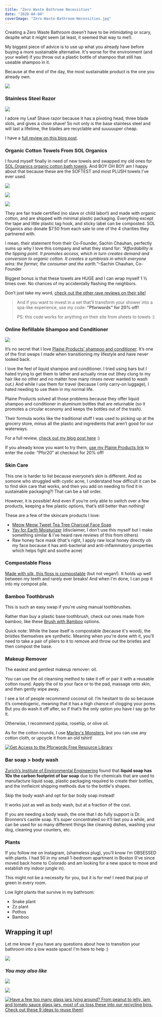 ```yaml
---
title: "Zero Waste Bathroom Necessities"
date: "2020-04-04"
coverImage: "Zero-Waste-Bathroom-Necessities.jpg"
---
```


Creating a Zero Waste Bathroom doesn't have to be intimidating or scary, despite what it might seem (at least, it seemed that way to me!).

My biggest piece of advice is to use up what you already have before buying a more sustainable alternative. It's worse for the environment (and your wallet) if you throw out a plastic bottle of shampoo that still has useable shampoo in it.

Because at the end of the day, the most sustainable product is the one you already own.

![](images/Zero-Waste-Bathroom-Necessities.jpg)

### Stainless Steel Razor

![](images/Leaf-Front-min-768x1024.png)

I adore my Leaf Shave razor because it has a pivoting head, three blade slots, and gives a close shave! So not only is the base stainless steel and will last a lifetime, the blades are recyclable and suuuuuper cheap.

I have a [full review on this blog post](https://pforwords.com/sustainable-razor/).

### Organic Cotton Towels From SOL Organics

I found myself finally in need of new towels and swapped my old ones for [SOL Organics organic cotton bath towels](https://solorganix.com/products/organic-bath-towel). And BOY OH BOY am I happy about that because these are the SOFTEST and most PLUSH towels I’ve ever used.

![](https://i0.wp.com/pforwords.com/wp-content/uploads/2020/04/Sol-Towels-1-min.jpg?fit=768%2C1024&ssl=1)

![](https://i1.wp.com/pforwords.com/wp-content/uploads/2020/04/Sol-Towels-2-min-1.jpg?fit=768%2C1024&ssl=1)

![](https://i0.wp.com/pforwords.com/wp-content/uploads/2020/04/Sol-Towels-3-min-1.jpg?fit=768%2C1024&ssl=1)

They are fair trade certified (no slave or child labor!) and made with organic cotton, and are shipped with minimal plastic packaging. Everything except the tape and little plastic tag hook, and sticky label can be composted. SOL Organics also donate $7.50 from each sale to one of the 4 charities they partnered with.

I mean, their statement from their Co-Founder, Sachin Chauhan, perfectly sums up why I love this company and what they stand for: _“Affordability is the tipping point. It promotes access, which in turn creates demand and conversion to organic cotton. It creates a symbiosis in which everyone wins: the farmer, the consumer and the earth.”_–Sachin Chauhan, Co-Founder 

Biggest bonus is that these towels are HUGE and I can wrap myself 1 ½ times over. No chances of my accidentally flashing the neighbors.

Don’t just take my word, [check out the other rave reviews on their site!](https://solorganix.com/products/organic-bath-towel)

> And if you want to invest in a set that’ll transform your shower into a spa-like experience, use my code: **“Pforwords” for 20% off!**
> 
> PS: this code works for anything on their site from sheets to towels :)

### Online Refillable Shampoo and Conditioner

![](images/Plaine-Products-768x1024.png)

It’s no secret that I love [Plaine Products’ shampoo and conditioner](https://www.plaineproducts.com/shop/ref/taylorapfromer/). It’s one of the first swaps I made when transitioning my lifestyle and have never looked back.

I love the feel of liquid shampoo and conditioner. I tried using bars but I hated trying to get them to lather and actually rinse out (they clung to my hair like no other and no matter how many rinses never wanted to wash out.) And while I use them for travel (because I only carry-on luggage), I hated needing to use them in my normal life.

Plaine Products solved all those problems because they offer liquid shampoo and conditioner in aluminum bottles that are returnable (so it promotes a circular economy and keeps the bottles out of the trash).

Their formula works like the traditional stuff I was used to picking up at the grocery store, minus all the plastic and ingredients that aren’t good for our waterways.

For a full review, [check out my blog post here](https://pforwords.com/zero-waste-shampoo-and-conditioner/) :)

If you already know you want to try them, [use my Plaine Products link](https://www.plaineproducts.com/shop/ref/taylorapfromer/) to enter the code: “Pfor20” at checkout for 20% off!

### Skin Care

This one is harder to list because everyone’s skin is different. And as somone who struggled with cystic acne, I understand how difficult it can be to find skin care that works, and then you add on needing to find it in sustainable packaging?! That can be a tall order.

However, it is possible! And even if you’re only able to switch over a few products, keeping a few plastic options, that’s still better than nothing!

These are a few of the skincare products I love:

- [Meow Meow Tweet Tea Tree Charcoal Face Soap](https://meowmeowtweet.com/collections/face/products/tea-tree-eucalyptus-charcoal-bar-soap)
- [Yay for Earth Moisturizer](https://www.yayforearth.com/product-page/yayforearth-face-lotion-2oz) (disclaimer, I don’t use this myself but I make something similar & I’ve heard rave reviews of this from others)
- Raw honey face mask (that's right, I apply raw local honey directly ob my face because it has anti-bacterial and anti-inflammatory properties which helps fight and soothe acne)

### Compostable Floss

[Made with silk, this floss is compostable](https://lifewithoutplastic.com/plastic-free-dental-floss-from-natural-silk-in-refillable-glass-jar-berry-blue/?aff=468) (but not vegan!). It holds up well between my teeth and rarely ever breaks! And when I'm done, I can pop it into my compost pile.

### Bamboo Toothbrush

This is such an easy swap if you're using manual toothbrushes.

Rather than buy a plastic base toothbrush, check out ones made from bamboo, like these [Brush with Bamboo](https://pforwords.us17.list-manage.com/track/click?u=5b681306c07fa1e4485bea85e&id=d1f3f7451e&e=e8f0dd9a34) options.

Quick note: While the base itself is compostable (because it's wood), the bristles themselves are synthetic. Meaning when you're done with it, you'll need to take a pair of pliers to it to remove and throw out the bristles and then compost the base.

### Makeup Remover

The easiest and gentlest makeup remover: oil. 

You can use the oil cleansing method to take it off or pair it with a reusable cotton round. Apply the oil to your face or to the pad, massage onto skin, and then gently wipe away.

I see a lot of people recommend coconut oil. I’m hesitant to do so because it’s comedogenic, meaning that it has a high chance of clogging your pores. But you do wash it off after, so if that’s the only option you have I say go for it.

Otherwise, I recommend jojoba, rosehip, or olive oil.

As for the cotton rounds, I use [Marley's Monsters](https://earthhero.com/products/beauty-care/marleys-monsters-organic-reusable-makeup-remover-pads-marleys-monsters-earthhero/?ref=pforwords), but you can use any cotton cloth, or upcycle it from an old tshirt!

[![Get Access to the Pforwords Free Resource Library](images/FREE-RESOURCE-LIBRARY-min.png)](https://mailchi.mp/be227f5f5cdc/freeresources)

### Bar soap > body wash

[Zurich’s Institute of Environmental Engineering](https://pubs.acs.org/doi/abs/10.1021/es901236f) found that **liquid soap has 10x the carbon footprint of bar soap** due to the chemicals that are used to manufacture liquid soap, plastic packaging required to create their bottles, and the innfieicnt shipping methods due to the bottle's shapes.

Skip the body wash and opt for bar body soap instead!

It works just as well as body wash, but at a fraction of the cost.

If you are needing a body wash, the one that I do fully support is Dr. Bronners’s castile soap. It’s super concentrated so it’ll last you a while, and can be used for so many different things like cleaning dishes, washing your dog, cleaning your counters, etc.

### Plants

If you follow me on Instagram, (shameless plug), you’ll know I’m OBSESSED with plants. I had 50 in my small 1-bedroom apartment in Boston (I’ve since moved back home to Colorado and am looking for a new space to move and establish my indoor jungle in).

This might not be a necessity for you, but it is for me! I need that pop of green in every room.

Low light plants that survive in my bathroom:

- Snake plant
- Zz plant
- Pothos
- Bamboo

## Wrapping it up!

Let me know if you have any questions about how to transition your bathroom into a low waste space! I'm here to help :)

![](images/Zero-Waste-Bathroom-Necessities-Pib-683x1024.jpg)

### _You may also like_

[![](images/Reel-Toilet-Paper-Pin-min-683x1024.jpg)](https://pforwords.com/5-advanced-zero-waste-swaps-for-a-sustainable-bathroom/)

[![](images/Hair-Care.jpg)](https://pforwords.com/hair-care-routine/)

[![Have a few too many glass jars lying around? From peanut to jelly, jam, and tomato sauce glass jars, most of us toss these into our recycling bins. Check out these 9 ideas to reuse them!](images/glass-jars-1-min-684x1024.png)](https://pforwords.com/how-to-use-old-glass-jars/)
